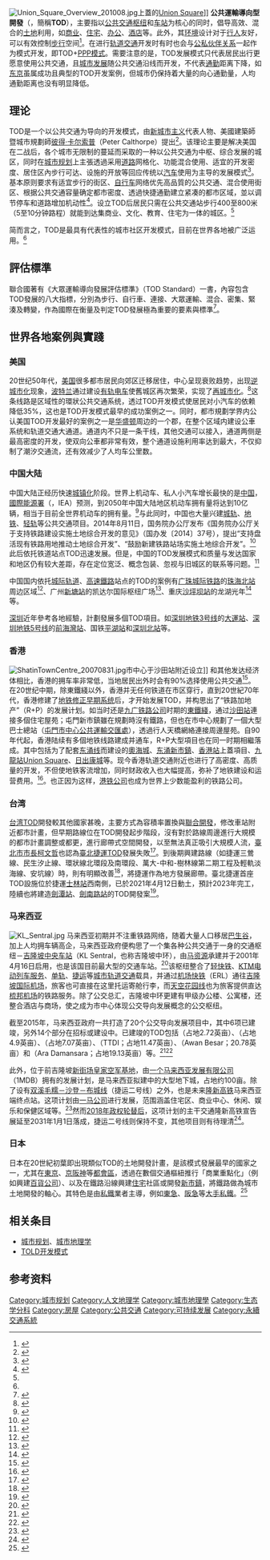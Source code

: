 {{noteTA
|G1=Urban
|G2=交通
|T=zh-hans:公共交通导向型开发; zh-tw:大眾運輸導向型發展; zh-hk:公共運輸導向型開發;
|1=zh-hans:公共交通导向型开发; zh-tw:大眾運輸導向型發展; zh-hk:公共運輸導向型開發;
|2=zh-hans:公共交通; zh-tw:大眾運輸; zh-hk:公共交通;
|3=zh-cn:公交;zh-tw:公車;zh-hk:巴士;zh-sg:巴士;zh-my:巴士;zh-mo:巴士;
|4=zh-hans:快速公交;zh-hk:巴士快速交通;zh-tw:快捷巴士;
}}
[[File:Union_Square_Overview_201008.jpg|thumb]]上蓋的[[Union_Square|Union Square]]]]
'''公共運輸導向型開發'''（{{lang-en|Transit-oriented development}}，簡稱'''TOD'''），主要指以[[公共交通|公共交通]][[公共運輸交匯處|枢纽]]和[[车站|车站]]为核心的同时，倡导高效、混合的[[地皮|土地]]利用，如[[商业|商业]]、[[住宅|住宅]]、[[办公室|办公]]、[[酒店|酒店]]等。此外，其[[建成环境|环境]]设计对于[[行人|行人]]友好，可以有效控制[[步行|步行]]空间<ref>{{cite journal | title=TOD与可持续发展 | author=Robert Cervero，University of California, Berkeley | journal=城市交通 | volume=9 | issue=1|date=Jan 2011}}</ref>。在进行[[轨道交通|轨道交通]]开发时有时也会与[[公私伙伴关系|公私伙伴关系]]一起作为模式开发，即TOD+[[政府和社会资本合作|PPP模式]]。需要注意的是，TOD发展模式只代表居民出行更愿意使用公共交通，且[[城市发展|城市发展]]随公共交通沿线而开发，不代表[[通勤|通勤]]距离下降，如[[东京|东京]]虽属成功且典型的TOD开发案例，但城市仍保持着大量的向心通勤量，人均通勤距离也没有明显降低{{來源請求|reason=|date=2019年7月30日}}。

== 理论 ==
TOD是一个以公共交通为导向的开发模式，由[[新城市主义|新城市主义]]代表人物、美國建築師暨城市規劃師[[彼得·卡尔索普|彼得·卡尔索普]]（Peter Calthorpe）提出<ref name="auto">{{cite web|url=http://www.enanyang.my/news/20151004/%E5%9B%B4%E7%9D%80%E5%85%AC%E4%BA%A4%E5%8F%91%E5%B1%95/|title=围着公交发展|publisher=[[e南洋|e南洋]]|access-date=2018-09-08|archive-url=https://web.archive.org/web/20170702014726/http://www.enanyang.my/news/20151004/%E5%9B%B4%E7%9D%80%E5%85%AC%E4%BA%A4%E5%8F%91%E5%B1%95/|archive-date=2017-07-02|dead-url=yes}}</ref>。该理论主要是解决美国在二战后，各个城市无限制的蔓延而采取的一种以公共交通为中枢、综合发展的城区，同时在[[城市规划|城市规划]]上主張透過采用[[道路|道路]]网格化、功能混合使用、适宜的开发密度、居住区內步行可达、设施的开放等回应传统以[[汽车|汽车]]使用为主导的发展模式<ref>{{cite book| title=中国的“单位制社区”vs 美国的TOD社区 | publisher=城市规划 | accessdate=August 18, 2011 | author=于文波、王竹、孟海宁}}</ref>。基本原则要求有适宜步行的街区、[[自行车|自行车]]网络优先高品質的公共交通、混合使用街区、根据公共交通容量确定都市密度、透過快捷通勤建立紧凑的都市区域，並以调节停车和道路增加机动性<ref>{{cite book| title=TOD在中国 面向低碳城市的土地使用与交通规划设计指南 | publisher=中国建设工业出版社 | accessdate=December 12, 2015 | author=彼得·卡尔索普（Peter Calthrope）、杨保军、张泉}}</ref>。设立TOD后居民只需在公共交通站步行400至800米（5至10分钟路程）就能到达集商业、文化、教育、住宅为一体的城区。<ref name="auto"/>

简而言之，TOD是最具有代表性的城市社区开发模式，目前在世界各地被广泛运用。<ref name="auto"/>

== 評估標準 ==
聯合國{{link-en|交通及發展政策研究所|Institute for Transportation and Development Policy}}著有《大眾運輸導向發展評估標準》（TOD Standard）一書，內容包含TOD發展的八大指標，分別為步行、自行車、連接、大眾運輸、混合、密集、緊湊及轉變，作為國際在衡量及判定TOD發展極為重要的要素與標準<ref>{{cite web|url=https://www.itdp.org/2017/06/23/tod-standard/|title=TOD Standard|publisher=[[ITDP|ITDP]]|access-date=2018-09-18|archive-url=https://web.archive.org/web/20180918123615/https://www.itdp.org/2017/06/23/tod-standard/|archive-date=2018-09-18|dead-url=yes}}</ref>。

== 世界各地案例與實踐 ==
=== 美国 ===
20世纪50年代，[[美国|美国]]很多都市居民向郊区迁移居住，中心呈现衰败趋势，出现[[逆城市化|逆城市化]]现象，[[波特兰_(奥勒冈州)|波特兰]]通过建设[[波特兰有轨电车|有轨电车]]使舊城区再次繁荣，实现了[[再城市化|再城市化]]。<ref>{{cite book|title=《城市地理学》|author=徐学强、周一星、宁越敏|location=[[北京|北京]]|publisher=高等教育出版社（2009）ISBN 7040198711}}</ref>这条线路是区域性的環狀公共交通系统，透过TOD开发模式使居民对小汽车的依赖降低35%，这也是TOD开发模式最早的成功案例之一。同时，都市規劃学界内公认美国TOD开发最好的案例之一是[[华盛顿州|华盛顿]]周边的一个郡，在整个区域内建设公車系统和轨道交通大通道。通道内不只是一条干线，其他交通可以接入，通道两侧是最高密度的开发，使双向公車都非常有效，整个通道设施利用率达到最大，不仅抑制了潮汐交通流，还有效减少了人均车公里数。{{cn}}

=== 中国大陆 ===
中国大陆正经历快速[[城镇化|城镇化]]阶段。世界上机动车、私人小汽车增长最快的是[[中华人民共和国|中国]]，[[國際能源署|國際能源署]]（{{lang-en|International Energy Agency}}，IEA）预测，到2050年中国大陆地区机动车拥有量将达到10亿辆，相当于目前全世界机动车的拥有量。<ref>{{cite book | title=World Energy Outlook | publisher=International Energy Agency | author=International Energy Agency | year=2009 | location=Paris}}</ref>与此同时，中国也大量兴建[[區域鐵路|城轨]]、[[地铁|地铁]]、[[轻轨|轻轨]]等公共交通项目。2014年8月11日，国务院办公厅发布《国务院办公厅关于支持铁路建设实施土地综合开发的意见》（国办发〔2014〕37号），提出“支持盘活现有铁路用地推动土地综合开发”、“鼓励新建铁路站场实施土地综合开发”。<ref>{{Cite web|url=http://www.gov.cn/zhengce/content/2014-08/11/content_8971.htm|title=国务院办公厅关于支持铁路建设实施土地综合开发的意见|publisher=国务院办公厅|date=2014-08-11|accessdate=2019-12-14|archive-date=2020-02-20|archive-url=https://web.archive.org/web/20200220024744/http://www.gov.cn/zhengce/content/2014-08/11/content_8971.htm|dead-url=no}}</ref>此后依托铁道站点TOD迅速发展。但是，中国的TOD发展模式和质量与发达国家和地区仍有较大差距，存在定位宽泛、概念包装、忽视与旧城区的联系等问题。<ref>{{Cite book|author=郑明远 王睦|title=铁路城镇综合体理论体系与行动框架|publisher=中国铁道出版社|year=2015|isbn=9787113213879}}</ref>

中国国内依托[[城际轨道|城际轨道]]、[[高速鐵路|高速鐵路]]站点的TOD的案例有[[广珠城际铁路|广珠城际铁路]]的[[珠海北站|珠海北站]]周边区域<ref>{{Cite news|url=http://zh.house.163.com/12/1015/13/8DS2T9KT022100O9.html|title=珠海北站先天条件好 建最高档城际轨道交通TOD|publisher=网易房产|date=2012-10-15|accessdate=2019-12-14|archive-date=2020-11-29|archive-url=https://web.archive.org/web/20201129140752/http://zh.house.163.com/12/1015/13/8DS2T9KT022100O9.html|dead-url=no}}</ref>、广州[[新塘站_(中国铁路)|新塘站]]的凯达尔国际枢纽广场<ref>{{Cite web|url=http://www.todcn.com/ProductsSt_hxsn.html|title=TOD核心-新塘凯达尔-TOD模式-广州凯达尔投资有限公司|publisher=凯达尔国际枢纽广场|accessdate=2019-12-14|archive-date=2020-08-15|archive-url=https://web.archive.org/web/20200815054022/http://www.todcn.com/ProductsSt_hxsn.html|dead-url=no}}</ref>、重庆[[沙坪坝站|沙坪坝站]]的龙湖光年<ref>{{Cite news|url=https://cq.house.qq.com/a/20180613/032102.htm|title=龙湖光年——全国首个商圈高铁TOD项目，探索未来城市发展新模|publisher=腾讯大渝网|date=2018-06-13|accessdate=2019-12-14|archive-date=2020-05-26|archive-url=https://web.archive.org/web/20200526045358/https://cq.house.qq.com/a/20180613/032102.htm|dead-url=no}}</ref>等。

[[深圳|深圳]]近年參考各地經驗，計劃發展多個TOD項目。如[[深圳地铁3号线|深圳地铁3号线]]的[[大運站|大運站]]、[[深圳地铁5号线|深圳地铁5号线]]的[[前海灣站|前海灣站]]、国铁[[平湖站|平湖站]]和[[深圳北站|深圳北站]]等。

===香港 ===
[[File:ShatinTownCentre_20070831.jpg|thumbnail]]市中心于沙田站附近设立]]
和其他发达经济体相比，香港的拥车率非常低，当地居民出外时会有90%选择使用公共交通<ref>{{cite web|title=Provision of Public Transport Services|url=http://www.td.gov.hk/en/publications_and_press_releases/publications/free_publications/the_third_comprehensive_transport_study/5_coordination_of_different_transport_modes/|website=The Third Comprehensive Transport Study|publisher=Transport Department|access-date=2018-09-08|archive-url=https://web.archive.org/web/20180222163731/http://www.td.gov.hk/en/publications_and_press_releases/publications/free_publications/the_third_comprehensive_transport_study/5_coordination_of_different_transport_modes/|archive-date=2018-02-22|dead-url=no}}</ref>。在20世纪中期，除東鐵綫以外，香港并无任何铁道在市区穿行，直到20世紀70年代，香港修建了[[修正早期系統|地铁修正早期系统]]后，才开始发展TOD，并构思出了“铁路加地产”（R+P）的发展计划。如当时还是[[九廣鐵路公司|九广铁路公司]]时期的[[東鐵綫|東鐵綫]]，通过[[沙田站|沙田站]]連接多個住宅屋苑；屯門新市鎮雖在規劃時沒有鐵路，但也在市中心規劃了一個大型巴士總站（[[屯門市中心公共運輸交匯處|屯門市中心公共運輸交匯處]]），透過行人天橋網絡連接周邊屋苑。自90年代起，香港陆续有多個地铁线路建成并通车，R+P大型項目也在同一时期相繼落成。其中包括为了配套[[东涌线|东涌线]]而建设的[[奧海城|奧海城]]、[[東涌_(香港)|东涌新市鎮]]、[[香港站|香港站]]上蓋項目、[[九龍站_(港鐵)|九龍站]][[Union_Square|Union Square]]、[[日出康城|日出康城]]等。现今香港轨道交通附近也进行了高密度、高质量的开发，不但使地铁客流增加，同时财政收入也大幅提高，弥补了地铁建设和运营费用。<ref>{{Cite web|url=https://www.mckinsey.com/industries/capital-projects-and-infrastructure/our-insights/the-rail-plus-property-model|title=The ‘Rail plus Property’ model: Hong Kong’s successful self-financing formula|website=McKinsey & Company|language=en|access-date=2018-09-06|archive-url=https://web.archive.org/web/20180907032344/https://www.mckinsey.com/industries/capital-projects-and-infrastructure/our-insights/the-rail-plus-property-model|archive-date=2018-09-07|dead-url=no}}</ref>。也正因为这样，[[港鐵公司|港铁公司]]也成为世界上少数能盈利的铁路公司。

===台湾===
[[台湾|台湾]]TOD開發較其他國家甚晚，主要方式為容積率置換與[[聯合開發|聯合開發]]，修改車站附近都市計畫，但早期路線位在TOD開發起步階段，沒有對於路線周邊進行大規模的都市計畫調整或都更，進行廊帶式空間開發，以至無法真正吸引大規模人流，[[臺北市|臺北市]][[臺北市市長|市長]][[柯文哲|柯文哲]]也認為[[臺北捷運|臺北捷運]]TOD發展失敗<ref>{{cite web|url=http://www.cna.com.tw/news/aloc/201804260237-1.aspx|title=柯文哲：1年內提TOD導向都市計畫通盤檢討 - 地方 - 中央社 CNA|publisher=|access-date=2018-04-29|archive-url=https://web.archive.org/web/20180429092224/http://www.cna.com.tw/news/aloc/201804260237-1.aspx|archive-date=2018-04-29|dead-url=no}}</ref>。到後期興建路線（如捷運三鶯線、民生汐止線、環狀線北環段及南環段、萬大-中和-樹林線第二期工程及輕軌淡海線、安坑線）時，則有明顯改善<ref>{{Cite web |url=http://www.file.cloud.taipei.gov.tw/publication/835EADBD-E854-4DE4-93C3-503F3F9D103C/chapter/ptst50-85_012.pdf |title=永續都市的TOD發展策略 |access-date=2016-09-24 |archive-url=https://web.archive.org/web/20160925021129/http://www.file.cloud.taipei.gov.tw/publication/835EADBD-E854-4DE4-93C3-503F3F9D103C/chapter/ptst50-85_012.pdf |archive-date=2016-09-25 |dead-url=yes }}</ref>，將捷運作為地方發展廊帶。臺北捷運首座TOD設施位於捷運[[士林站|士林站]]西南側，已於2021年4月12日動土，預計2023年完工，陸續也將建造[[劍潭站|劍潭站]]、[[劍南路站|劍南路站]]的TOD開發案<ref>{{cite web|url=https://estate.ltn.com.tw/article/11516|title=士林TOD站今動工 劍潭、劍南路同步啟動|publisher=自由時報|access-date=2021-04-12|archive-url=https://web.archive.org/web/20210413040751/https://estate.ltn.com.tw/article/11516|archive-date=2021-04-13|dead-url=no}}</ref>。

===马来西亚===
[[File:KL_Sentral.jpg|thumb]]
马来西亚初期并不注重铁路网络，随着大量人口移居[[巴生谷|巴生谷]]，加上人均拥车辆高企，马来西亚政府便构思了一个集各种公共交通于一身的交通枢纽－[[吉隆坡中央车站|吉隆坡中央车站]]（KL Sentral，也称吉隆坡中环），由[[马资源|马资源]]承建并于2001年4月16日启用，也是该国目前最大型的交通车站。<ref>{{cite web|url=http://www.wonderfulmalaysia.com/kl-sentral-train-station-kuala-lumpur.htm|title=KL Sentral - Wonderful Malaysia|website=www.wonderfulmalaysia.com|access-date=2018-09-08|archive-url=https://web.archive.org/web/20180222224528/http://www.wonderfulmalaysia.com/kl-sentral-train-station-kuala-lumpur.htm|archive-date=2018-02-22|dead-url=no}}</ref>该枢纽整合了[[轻快铁|轻快铁]]、[[KTM电动列车服务|KTM电动列车服务]]、[[单轨|单轨]]、[[捷运|捷运]]等[[城市轨道交通|城市轨道交通]]载具，并通过[[吉隆坡机场快铁|机场快铁]]（ERL）通往[[吉隆坡国际机场|吉隆坡国际机场]]，旅客也可直接在这里托运寄舱行李，而[[天空花园线|天空花园线]]也为旅客提供直达[[梳邦机场|梳邦机场]]的铁路服务。除了公交总汇，吉隆坡中环更建有甲级办公楼、公寓楼，还整合酒店与商场，使之成为市中心体现公交导向发展概念的公交枢纽。

截至2015年，马来西亚政府一共打造了20个公交导向发展项目中，其中6项已建竣，另外14个部分在招标或建设中。已建竣的TOD包括{{站|金马律}}（占地2.72英亩）、{{站|梳邦谷}}（占地4.9英亩）、{{站|IOI蒲种再也}}（占地7.07英亩）、{{站|敦依斯迈花园}}（TTDI；占地11.47英亩）、{{站|阿旺柏沙}}（Awan Besar；20.78英亩）和{{站|阿拉白沙罗}}（Ara Damansara；占地19.13英亩）等。<ref>{{cite news|url=http://www.enanyang.my/news/20151011/%E5%A4%A7%E5%90%89%E9%9A%86%E5%9D%A1%E6%8C%AF%E7%BF%85%E8%B5%B7%E9%A3%9E/|title=大吉隆坡TOD纪元|publisher=[[e南洋|e南洋]]|access-date=2018-09-08|archive-url=https://web.archive.org/web/20160914103741/http://www.enanyang.my/news/20151011/%E5%A4%A7%E5%90%89%E9%9A%86%E5%9D%A1%E6%8C%AF%E7%BF%85%E8%B5%B7%E9%A3%9E/|archive-date=2016-09-14|dead-url=yes}}</ref><ref>{{cite news|url=http://www.sinchew.com.my/node/1647400|title=TOD激活沿线房产|date=2017-05-28|publisher=[[星洲网|星洲网]]|access-date=2018-09-08|archive-url=https://web.archive.org/web/20170603130347/http://www.sinchew.com.my/node/1647400|archive-date=2017-06-03|dead-url=no}}</ref>

此外，位于前吉隆坡[[新街场皇家空军基地|新街场皇家空军基地]]，由[[一个马来西亚发展有限公司|一个马来西亚发展有限公司]]（1MDB）拥有的{{le|大马城|Bandar Malaysia}}发展计划，是马来西亚拟建中的大型地下城，占地约100亩。除了设有[[双溪毛糯－沙登－布城线|双溪毛糯－沙登－布城线]]（捷运二号线）之外，也是未来[[隆新高铁|隆新高铁]]马来西亚端终点站。这项计划由[[一马公司|一马公司]]进行发展，范围涵盖住宅区、商业中心、休闲、娱乐和保健区域等。<ref>{{cite news|url=http://www.enanyang.my/news/20150701/%E5%A4%A7%E9%A9%AC%E5%9F%8E%E5%90%8E%E5%B9%B4%E5%BB%BA30%E5%B9%B4%E5%AE%8C%E5%B7%A5/|title=大马城后年建30年完工|publisher=[[e南洋|e南洋]]|accessdate=2018-09-08|archive-date=2020-05-26|archive-url=https://web.archive.org/web/20200526045434/https://www.enanyang.my/news/20150701/%E5%A4%A7%E9%A9%AC%E5%9F%8E%E5%90%8E%E5%B9%B4%E5%BB%BA30%E5%B9%B4%E5%AE%8C%E5%B7%A5/|dead-url=no}}</ref>然而[[2018年马来西亚大选|2018年政权轮替后]]，这项计划的主干交通隆新高铁宣告展延至2031年1月1日落成，捷运二号线则保持不变，其他项目则有待理清<ref>{{cite news|url=http://www.sinchew.com.my/node/1760372|title=包括大马城东铁等．前朝大型计划或生变|date=2018-05-29|publisher=[[星洲网|星洲网]]|accessdate=2018-09-08|archive-date=2019-05-07|archive-url=https://web.archive.org/web/20190507203236/http://www.sinchew.com.my/node/1760372|dead-url=no}}</ref>。

===日本===
日本在20世紀初葉即出現類似TOD的土地開發計畫，是該模式發展最早的國家之一，尤其在[[東京|東京]]、[[京阪神|京阪神]]等[[都會區|都會區]]，透過在數個交通樞紐推行「商業重點化」（例如興建[[百貨公司|百貨公司]]）、以及在鐵路沿線興建[[住宅|住宅]]社區或開發[[新市鎮|新市鎮]]，將鐵路做為城市土地開發的軸心。其特色是由[[私鐵|私鐵]]業者主導，例如[[東急電鐵|東急]]、[[阪急電鐵|阪急]]等[[大手私鐵|大手私鐵]]。<ref>{{cite book|author=[[家田仁|家田仁]]、[[岡並木|岡並木]]|title=国際交通安全学会都市と交通研究グループ著『都市再生-交通学からの解答』|publisher=学芸出版社|date=2002年7月|language=ja}}</ref>

== 相关条目 ==
*[[城市规划|城市规划]]、[[城市地理学|城市地理学]]
*[[TOLD开发模式|TOLD开发模式]]

== 参考资料 ==
{{reflist}}

{{城市与区域规划}}

[[Category:城市规划|Category:城市规划]]
[[Category:人文地理学|Category:人文地理学]]
[[Category:城市地理學|Category:城市地理學]]
[[Category:生态学分科|Category:生态学分科]]
[[Category:房屋|Category:房屋]]
[[Category:公共交通|Category:公共交通]]
[[Category:可持续发展|Category:可持续发展]]
[[Category:永續交通系統|Category:永續交通系統]]